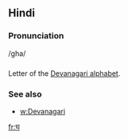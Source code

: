 == Hindi ==

=== Pronunciation ===
/gha/

=== ===

Letter of the [[Devanagari alphabet]].

=== See also ===

* [[w:Devanagari]]

[[fr:घ]]